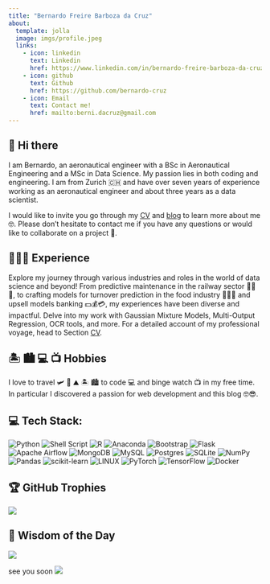```yaml
---
title: "Bernardo Freire Barboza da Cruz"
about:
  template: jolla
  image: imgs/profile.jpeg
  links:
    - icon: linkedin
      text: Linkedin
      href: https://www.linkedin.com/in/bernardo-freire-barboza-da-cruz/
    - icon: github
      text: Github
      href: https://github.com/bernardo-cruz
    - icon: Email
      text: Contact me!
      href: mailto:berni.dacruz@gmail.com
---
```


<!-- Google tag (gtag.js) -->
<script async src="https://www.googletagmanager.com/gtag/js?id=G-HVQQBHLK7D"></script>
<script>
  window.dataLayer = window.dataLayer || [];
  function gtag(){dataLayer.push(arguments);}
  gtag('js', new Date());

  gtag('config', 'G-HVQQBHLK7D');
</script>

## 👋 Hi there 

I am Bernardo, an aeronautical engineer with a BSc in Aeronautical Engineering and a MSc in Data Science. My passion lies in both coding and engineering. I am from Zurich 🇨🇭 and have over seven years of experience working as an aeronautical engineer and about three years as a data scientist. 

I would like to invite you go through my [CV](cv.qmd) and [blog](https://bernardo-cruz.github.io/blog/) to learn more about me 🤓. Please don't hesitate to contact me if you have any questions or would like to collaborate on a project 🤝.

## 👨🏽‍💻 Experience
Explore my journey through various industries and roles in the world of data science and beyond! From predictive maintenance in the railway sector 🚂🚂🚂, to crafting models for turnover prediction in the food industry 🍔🍕🍝 and upsell models banking 💵💰💳, my experiences have been diverse and impactful. Delve into my work with Gaussian Mixture Models, Multi-Output Regression, OCR tools, and more. For a detailed account of my professional voyage, head to Section [CV](cv.qmd).

<!-- I currently work as a Data Scientist at [Stadler Rail AG](https://www.stadlerrail.com/de/), where I focus on developing machine learning models and executing data science projects for predictive maintenance. I'm part of the emerging team at `Stadler Service AG` dedicated to creating data science solutions for train and component upkeep. Our toolbox includes Python, Gitlab, Python Packages, Gaussian Mixture Models, and more 🚂🚂🚂.

Previously, I was a Data Scientist at [Prognolite AG](https://www.prognolite.com/), specializing in crafting regression models for turnover and menu sales prediction 🍔🍕🍝. We used techniques like Multi-Output Regression, Quarto, R, and Python, even customizing API calls for efficient data extraction. My time there saw significant organizational changes due to dynamic growth, shifting the focus more towards backend functions.

Before that, I contributed to data science and machine learning in the banking sector at [Crealogix AG](https://crealogix.com/en). I created prospect and upsell models, extracted insights from fact-sheets using customized OCR tools, and designed user journeys for chatbots. The team underwent restructuring due to financial challenges and realignments 📉📉.

Earlier, I advised departments at Bucher Leichtbau AG 🛫🛬 on matters like airworthiness certification. My role included interpreting certification specs, reviewing documentation, and maintaining communication with stakeholders. I also provided consultation to the development department. Before entering data science, I began as an electrician apprentice at [Gemeindewerke Rüti ZH](https://www.gwrueti.ch/), responsible for electrical infrastructure 🔌💡. -->

## 🏝️ 🏙️ 💻 📺 Hobbies
I love to travel 🛩️ 🚂 ⛰️ 🏝️ 🏙️  to code  💻  and binge watch  📺  in my free time. In particular I discovered a passion for web development and this blog 🤓😎.

## 💻 Tech Stack:

![Python](https://img.shields.io/badge/python-3670A0?style=for-the-badge&logo=python&logoColor=ffdd54) 
![Shell Script](https://img.shields.io/badge/shell_script-%23121011.svg?style=for-the-badge&logo=gnu-bash&logoColor=white) 
![R](https://img.shields.io/badge/r-%23276DC3.svg?style=for-the-badge&logo=r&logoColor=white) 
![Anaconda](https://img.shields.io/badge/Anaconda-%2344A833.svg?style=for-the-badge&logo=anaconda&logoColor=white) 
![Bootstrap](https://img.shields.io/badge/bootstrap-%23563D7C.svg?style=for-the-badge&logo=bootstrap&logoColor=white) 
![Flask](https://img.shields.io/badge/flask-%23000.svg?style=for-the-badge&logo=flask&logoColor=white) 
![Apache Airflow](https://img.shields.io/badge/Apache%20Airflow-017CEE?style=for-the-badge&logo=Apache%20Airflow&logoColor=white) 
![MongoDB](https://img.shields.io/badge/MongoDB-%234ea94b.svg?style=for-the-badge&logo=mongodb&logoColor=white) 
![MySQL](https://img.shields.io/badge/mysql-%2300f.svg?style=for-the-badge&logo=mysql&logoColor=white) 
![Postgres](https://img.shields.io/badge/postgres-%23316192.svg?style=for-the-badge&logo=postgresql&logoColor=white) 
![SQLite](https://img.shields.io/badge/sqlite-%2307405e.svg?style=for-the-badge&logo=sqlite&logoColor=white) 
![NumPy](https://img.shields.io/badge/numpy-%23013243.svg?style=for-the-badge&logo=numpy&logoColor=white) 
![Pandas](https://img.shields.io/badge/pandas-%23150458.svg?style=for-the-badge&logo=pandas&logoColor=white) 
![scikit-learn](https://img.shields.io/badge/scikit--learn-%23F7931E.svg?style=for-the-badge&logo=scikit-learn&logoColor=white) 
![LINUX](https://img.shields.io/badge/Linux-FCC624?style=for-the-badge&logo=linux&logoColor=black) 
![PyTorch](https://img.shields.io/badge/PyTorch-%23EE4C2C.svg?style=for-the-badge&logo=PyTorch&logoColor=white) 
![TensorFlow](https://img.shields.io/badge/TensorFlow-%23FF6F00.svg?style=for-the-badge&logo=TensorFlow&logoColor=white) 
![Docker](https://img.shields.io/badge/docker-%230db7ed.svg?style=for-the-badge&logo=docker&logoColor=white)

## 🏆 GitHub Trophies

![](https://github-profile-trophy.vercel.app/?username=bernardo-cruz&theme=chalk&no-frame=false&no-bg=true&margin-w=4)

<!--
**bernardo-cruz/bernardo-cruz** is a ✨ _special_ ✨ repository because its `README.md` (this file) appears on your GitHub profile.

Here are some ideas to get you started:

- 🔭 I’m currently working on ...
- 🌱 I’m currently learning ...
- 👯 I’m looking to collaborate on ...
- 🤔 I’m looking for help with ...
- 💬 Ask me about ...
- 📫 How to reach me: ...
- 😄 Pronouns: ...
- ⚡ Fun fact: ...
-->

<!-- [![](https://visitcount.itsvg.in/api?id=Blog&label=Profile%20Views&color=0&icon=5&pretty=false)](https://visitcount.itsvg.in) -->

## 🧐 Wisdom of the Day
![](quarto_builder/imgs/wisdom.png)

see you soon
![](https://imgur.com/LnmMX1F)
